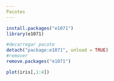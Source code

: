 ```yaml
---
Pacotes
---
```

```r
install.packages("e1071")
library(e1071)
```

```r
#decarregar pacote
detach("package:e1071", unload = TRUE)
#remover
remove.packages("e1071")
```

```r
plot(iris[,1:4])
```



